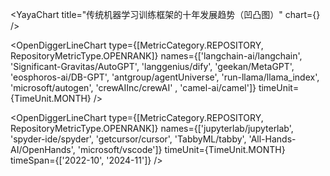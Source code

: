 
<YayaChart
    title="传统机器学习训练框架的十年发展趋势（凹凸图）"
    chart={<TrainingFrameworksOpenRankDecadeTrendsBumpChart />}
/>

<OpenDiggerLineChart
  type={[MetricCategory.REPOSITORY, RepositoryMetricType.OPENRANK]}
  names={['langchain-ai/langchain', 'Significant-Gravitas/AutoGPT', 'langgenius/dify', 'geekan/MetaGPT', 'eosphoros-ai/DB-GPT', 'antgroup/agentUniverse', 'run-llama/llama_index', 'microsoft/autogen', 'crewAIInc/crewAI' , 'camel-ai/camel']}
  timeUnit={TimeUnit.MONTH}
/>

<OpenDiggerLineChart
  type={[MetricCategory.REPOSITORY, RepositoryMetricType.OPENRANK]}
  names={['jupyterlab/jupyterlab', 'spyder-ide/spyder', 'getcursor/cursor', 'TabbyML/tabby', 'All-Hands-AI/OpenHands', 'microsoft/vscode']}
  timeUnit={TimeUnit.MONTH}
  timeSpan={['2022-10', '2024-11']}
/>
